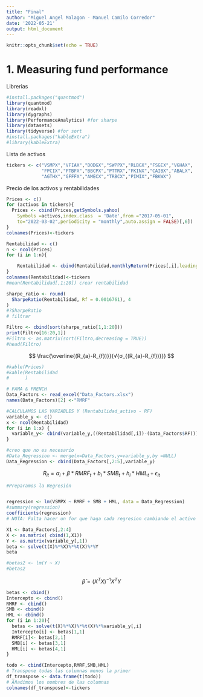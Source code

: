```yaml
---
title: "Final"
author: "Miguel Angel Malagon - Manuel Camilo Corredor"
date: '2022-05-21'
output: html_document
---
```


```r
knitr::opts_chunk$set(echo = TRUE)
```

# 1. Measuring fund performance

Librerias
```r
#install.packages("quantmod")
library(quantmod)
library(readxl)
library(dygraphs)
library(PerformanceAnalytics) #for sharpe
library(datasets)
library(tidyverse) #for sort
#install.packages("kableExtra")
#library(kableExtra)
```

Lista de activos
```r
tickers <- c("VSMPX","VFIAX","DODGX","SWPPX","RLBGX","FSGEX","VGHAX",
             "FPCIX","FTBFX","BBCPX","PTTRX","FKINX","CAIBX","ABALX",
             "AGTHX","GFFFX","AMECX","TRBCX","PIMIX","FBKWX")


```

Precio de los activos y rentabilidades
```r
Prices <- c()
for (activos in tickers){
  Prices <- cbind(Prices,getSymbols.yahoo(
    Symbols =activos,index.class  = 'Date',from ="2017-05-01",
    to="2022-03-02",periodicity = "monthly",auto.assign = FALSE)[,6])
}
colnames(Prices)<-tickers

```

```r
Rentabilidad <- c()
n <- ncol(Prices)
for (i in 1:n){

    Rentabilidad <- cbind(Rentabilidad,monthlyReturn(Prices[,i],leading = FALSE))[-1,]
}
colnames(Rentabilidad)<-tickers  
#mean(Rentabilidad[,1:20]) crear rentabilidad 
```

```r
sharpe_ratio <- round(
  SharpeRatio(Rentabilidad, Rf = 0.0016761), 4
)
#?SharpeRatio
# filtrar

Filtro <- cbind(sort(sharpe_ratio[1,1:20]))
print(Filtro[16:20,1])
#Filtro <- as.matrix(sort(Filtro,decreasing = TRUE))
#head(Filtro)
```

$$
\frac{\overline{(R_{a}-R_{f})}}{√{σ_{(R_{a}-R_{f})}}}
$$


```r
#kable(Prices)
#kable(Rentabilidad
#      )
```

```r
# FAMA & FRENCH
Data_Factors <- read_excel("Data_Factors.xlsx")
names(Data_Factors)[2] <-"RMRF"
```


```r
#CALCULAMOS LAS VARIABLES Y (Rentabilidad_activo - RF)
variable_y <- c()
x <- ncol(Rentabilidad)
for (i in 1:x) {
  variable_y<- cbind(variable_y,((Rentabilidad[,i])-(Data_Factors$RF)))
}
```


```r
#creo que no es necesario
#Data_Regression <- merge(x=Data_Factors,y=variable_y,by =NULL)
Data_Regression <- cbind(Data_Factors[,2:5],variable_y)

```

$$
R_{it}=\alpha_i+\beta \ast RMRF_t +b_i \ast SMB_t +h_i \ast HML_t + \epsilon_{it}
$$

```r
#Preparamos la Regresión


regression <- lm(VSMPX ~ RMRF + SMB + HML, data = Data_Regression)
#summary(regression)
coefficients(regression)
# NOTA: Falta hacer un for que haga cada regresion cambiando el activo y lo coloque en un dataframe

```


```r
X1 <- Data_Factors[,2:4]
X <- as.matrix( cbind(1,X1))
Y <- as.matrix(variable_y[,1])
beta <- solve(t(X)%*%X)%*%t(X)%*%Y
beta

#betas2 <- lm(Y ~ X)
#betas2
```

$$
\hat{\beta}=(X^TX)^{-1}X^TY
$$

```r
betas <- cbind()
Intercepto <- cbind()
RMRF <- cbind()
SMB <- cbind()
HML <- cbind()
for (i in 1:20){
  betas <- solve(t(X)%*%X)%*%t(X)%*%variable_y[,i]
  Intercepto[i] <- betas[1,1]
  RMRF[i]<- betas[2,1]
  SMB[i] <- betas[3,1]
  HML[i] <- betas[4,1]
}
```

```r
todo <- cbind(Intercepto,RMRF,SMB,HML)
# Transpone todas las columnas menos la primer
df_transpose <- data.frame(t(todo))
# Añadimos los nombres de las columnas
colnames(df_transpose)<-tickers
```

